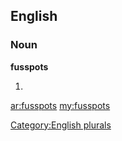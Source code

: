 ==English==

===Noun===
'''fusspots'''

# {{plural of|[[fusspot]]}}

[[Category:English plurals]]

[[ar:fusspots]]
[[my:fusspots]]